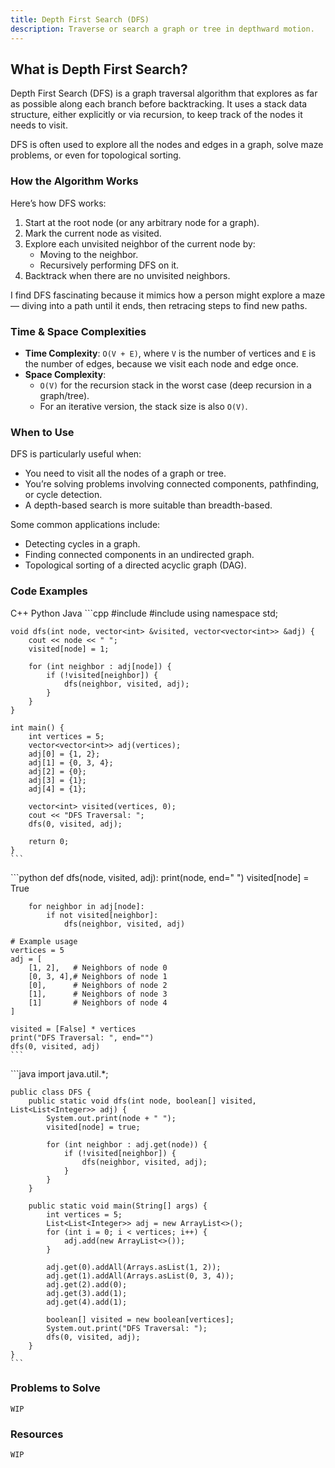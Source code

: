 ```yaml
---
title: Depth First Search (DFS)
description: Traverse or search a graph or tree in depthward motion.
---
```


## <HoverUnderline>What is Depth First Search?</HoverUnderline>

Depth First Search (DFS) is a graph traversal algorithm that explores as far as possible along each branch before backtracking. It uses a stack data structure, either explicitly or via recursion, to keep track of the nodes it needs to visit.

DFS is often used to explore all the nodes and edges in a graph, solve maze problems, or even for topological sorting.

### <HoverUnderline>How the Algorithm Works</HoverUnderline>

Here’s how DFS works:

1. Start at the root node (or any arbitrary node for a graph).
2. Mark the current node as visited.
3. Explore each unvisited neighbor of the current node by:
   - Moving to the neighbor.
   - Recursively performing DFS on it.
4. Backtrack when there are no unvisited neighbors.

I find DFS fascinating because it mimics how a person might explore a maze — diving into a path until it ends, then retracing steps to find new paths.

### <HoverUnderline>Time & Space Complexities</HoverUnderline>

- **Time Complexity**: `O(V + E)`, where `V` is the number of vertices and `E` is the number of edges, because we visit each node and edge once.
- **Space Complexity**: 
  - `O(V)` for the recursion stack in the worst case (deep recursion in a graph/tree).
  - For an iterative version, the stack size is also `O(V)`.

### <HoverUnderline>When to Use</HoverUnderline>

DFS is particularly useful when:

- You need to visit all the nodes of a graph or tree.
- You’re solving problems involving connected components, pathfinding, or cycle detection.
- A depth-based search is more suitable than breadth-based.

Some common applications include:
- Detecting cycles in a graph.
- Finding connected components in an undirected graph.
- Topological sorting of a directed acyclic graph (DAG).

### <HoverUnderline>Code Examples</HoverUnderline>

<Tabs defaultValue="python" className="pt-5 pb-1">
  <TabsList>
    <TabsTrigger value="cpp">C++</TabsTrigger>
    <TabsTrigger value="python">Python</TabsTrigger>
    <TabsTrigger value="java">Java</TabsTrigger>
  </TabsList>

  <TabsContent value="cpp">
    ```cpp
    #include <iostream>
    #include <vector>
    using namespace std;

    void dfs(int node, vector<int> &visited, vector<vector<int>> &adj) {
        cout << node << " ";
        visited[node] = 1;

        for (int neighbor : adj[node]) {
            if (!visited[neighbor]) {
                dfs(neighbor, visited, adj);
            }
        }
    }

    int main() {
        int vertices = 5;
        vector<vector<int>> adj(vertices);
        adj[0] = {1, 2};
        adj[1] = {0, 3, 4};
        adj[2] = {0};
        adj[3] = {1};
        adj[4] = {1};

        vector<int> visited(vertices, 0);
        cout << "DFS Traversal: ";
        dfs(0, visited, adj);

        return 0;
    }
    ```
  </TabsContent>

  <TabsContent value="python">
    ```python
    def dfs(node, visited, adj):
        print(node, end=" ")
        visited[node] = True

        for neighbor in adj[node]:
            if not visited[neighbor]:
                dfs(neighbor, visited, adj)

    # Example usage
    vertices = 5
    adj = [
        [1, 2],   # Neighbors of node 0
        [0, 3, 4],# Neighbors of node 1
        [0],      # Neighbors of node 2
        [1],      # Neighbors of node 3
        [1]       # Neighbors of node 4
    ]

    visited = [False] * vertices
    print("DFS Traversal: ", end="")
    dfs(0, visited, adj)
    ```
  </TabsContent>

  <TabsContent value="java">
    ```java
    import java.util.*;

    public class DFS {
        public static void dfs(int node, boolean[] visited, List<List<Integer>> adj) {
            System.out.print(node + " ");
            visited[node] = true;

            for (int neighbor : adj.get(node)) {
                if (!visited[neighbor]) {
                    dfs(neighbor, visited, adj);
                }
            }
        }

        public static void main(String[] args) {
            int vertices = 5;
            List<List<Integer>> adj = new ArrayList<>();
            for (int i = 0; i < vertices; i++) {
                adj.add(new ArrayList<>());
            }

            adj.get(0).addAll(Arrays.asList(1, 2));
            adj.get(1).addAll(Arrays.asList(0, 3, 4));
            adj.get(2).add(0);
            adj.get(3).add(1);
            adj.get(4).add(1);

            boolean[] visited = new boolean[vertices];
            System.out.print("DFS Traversal: ");
            dfs(0, visited, adj);
        }
    }
    ```
  </TabsContent>
</Tabs>

### <HoverUnderline>Problems to Solve</HoverUnderline>

`WIP`

### <HoverUnderline>Resources</HoverUnderline>

`WIP`